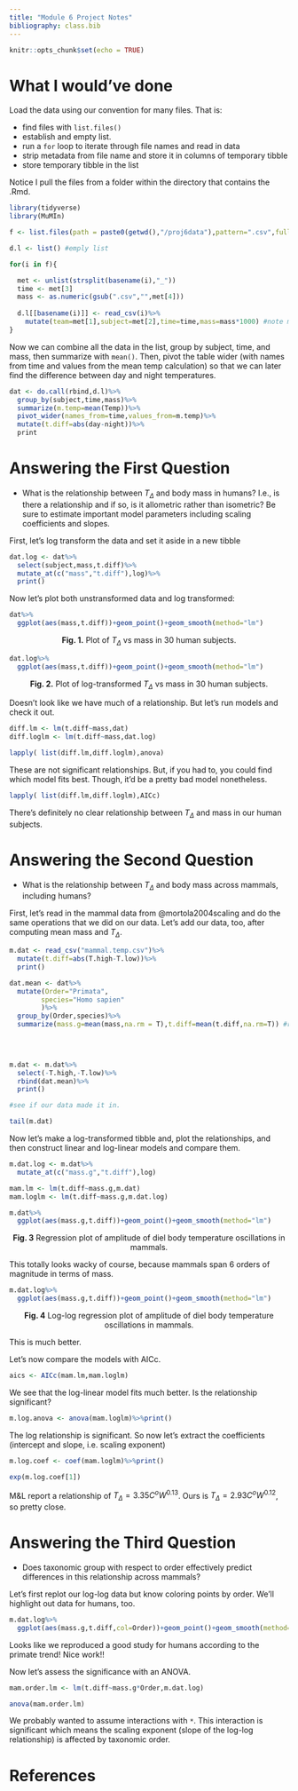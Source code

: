 ```yaml
---
title: "Module 6 Project Notes"
bibliography: class.bib
---
```

<style>
div.green { background-color:#c7d1c0; border-radius: 5px; padding: 20px;}
</style>

<!-- Add icon library -->
<link rel="stylesheet" href="https://cdnjs.cloudflare.com/ajax/libs/font-awesome/5.14.0/css/all.min.css">


```r
knitr::opts_chunk$set(echo = TRUE)
```

# What I would've done

Load the data using our convention for many files. That is:

  + find files with `list.files()`
  + establish and empty list.
  + run a `for` loop to iterate through file names and read in data
  + strip metadata from file name and store it in columns of temporary tibble
  + store temporary tibble in the list
  
Notice I pull the files from a folder within the directory that contains the .Rmd.

```r

library(tidyverse)
library(MuMIn)

f <- list.files(path = paste0(getwd(),"/proj6data"),pattern=".csv",full.names = T)

d.l <- list() #emply list

for(i in f){

  met <- unlist(strsplit(basename(i),"_"))
  time <- met[3]
  mass <- as.numeric(gsub(".csv","",met[4]))
  
  d.l[[basename(i)]] <- read_csv(i)%>%
    mutate(team=met[1],subject=met[2],time=time,mass=mass*1000) #note mass converted to grams, same for M&L04
}


```

Now we can combine all the data in the list, group by subject, time, and mass, then summarize with `mean()`. Then, pivot the table wider (with names from time and values from the mean temp calculation) so that we can later find the difference between day and night temperatures. 

```r

dat <- do.call(rbind,d.l)%>%
  group_by(subject,time,mass)%>%
  summarize(m.temp=mean(Temp))%>%
  pivot_wider(names_from=time,values_from=m.temp)%>%
  mutate(t.diff=abs(day-night))%>%
  print
```
 
# Answering the First Question

 * What is the relationship between $T_{\Delta}$ and body mass in humans? I.e., is there a relationship and if so, is it allometric rather than isometric? Be sure to estimate important model parameters including scaling coefficients and slopes.


First, let's log transform the data and set it aside in a new tibble

```r

dat.log <- dat%>%
  select(subject,mass,t.diff)%>%
  mutate_at(c("mass","t.diff"),log)%>%
  print()
```

Now let's plot both  unstransformed data and log transformed:

```r
dat%>%
  ggplot(aes(mass,t.diff))+geom_point()+geom_smooth(method="lm")
```

<center>
**Fig. 1.** Plot of $T_{\Delta}$ vs mass in 30 human subjects.
</center>


```r
dat.log%>%
  ggplot(aes(mass,t.diff))+geom_point()+geom_smooth(method="lm")
```

<center>
**Fig. 2.** Plot of log-transformed $T_{\Delta}$ vs mass in 30 human subjects.
</center>


Doesn't look like we have much of a relationship. But let's run models and check it out.

```r
diff.lm <- lm(t.diff~mass,dat)
diff.loglm <- lm(t.diff~mass,dat.log)

lapply( list(diff.lm,diff.loglm),anova)
```

These are not significant relationships. But, if you had to, you could find which model fits best. Though, it'd be a pretty bad model nonetheless.

```r
lapply( list(diff.lm,diff.loglm),AICc)
```

There's definitely no clear relationship between $T_{\Delta}$  and mass in our human subjects. 


# Answering the Second Question

* What is the relationship between $T_{\Delta}$ and body mass across mammals, including humans?

First, let's read in the mammal data from @mortola2004scaling and do the same operations that we did on our data. Let's add our data, too, after computing mean mass and $T_{\Delta}$.

```r
m.dat <- read_csv("mammal.temp.csv")%>%
  mutate(t.diff=abs(T.high-T.low))%>%
  print()

dat.mean <- dat%>%
  mutate(Order="Primata",
        species="Homo sapien"
        )%>%
  group_by(Order,species)%>%
  summarize(mass.g=mean(mass,na.rm = T),t.diff=mean(t.diff,na.rm=T)) #remove NA in data 
  

  

m.dat <- m.dat%>%
  select(-T.high,-T.low)%>%
  rbind(dat.mean)%>%
  print()

#see if our data made it in.

tail(m.dat)

```

Now let's make a log-transformed tibble and, plot the relationships, and then construct linear and log-linear models and compare them.

```r
m.dat.log <- m.dat%>%
  mutate_at(c("mass.g","t.diff"),log)

mam.lm <- lm(t.diff~mass.g,m.dat)
mam.loglm <- lm(t.diff~mass.g,m.dat.log)

m.dat%>%
  ggplot(aes(mass.g,t.diff))+geom_point()+geom_smooth(method="lm")
```

<center>
**Fig. 3** Regression plot of amplitude of diel body temperature oscillations in mammals.
</center>

This totally looks wacky of course, because mammals span 6 orders of magnitude in terms of mass.

```r
m.dat.log%>%
  ggplot(aes(mass.g,t.diff))+geom_point()+geom_smooth(method="lm")
```
<center>
**Fig. 4** Log-log regression plot of amplitude of diel body temperature oscillations in mammals.
</center>

This is much better. 

Let's now compare the models with AICc.

```r
aics <- AICc(mam.lm,mam.loglm)

```
We see that the log-linear model fits much better. Is the relationship significant?

```r
m.log.anova <- anova(mam.loglm)%>%print()

```

The log relationship is significant. So now let's extract the coefficients (intercept and slope, i.e. scaling exponent)

```r
m.log.coef <- coef(mam.loglm)%>%print()

exp(m.log.coef[1])

```

M&L report a relationship of $T_{\Delta}=3.35C^oW^{0.13}$. Ours is $T_{\Delta}=2.93C^oW^{0.12}$, so pretty close.


# Answering the Third Question

* Does taxonomic group with respect to order effectively predict differences in this relationship across mammals?

Let's first replot our log-log data but know coloring points by order. We'll highlight out data for humans, too.

```r
m.dat.log%>%
  ggplot(aes(mass.g,t.diff,col=Order))+geom_point()+geom_smooth(method="lm")+geom_text(aes(mass.g,t.diff,label=species),m.dat.log%>%filter(species=="Homo sapien"))
```

Looks like we reproduced a good study for humans according to the primate trend! Nice work!!

Now let's assess the significance with an ANOVA.

```r
mam.order.lm <- lm(t.diff~mass.g*Order,m.dat.log)

anova(mam.order.lm)
```

We probably wanted to assume interactions with `*`. This interaction is significant which means the scaling exponent (slope of the log-log relationship) is affected by taxonomic order.

# References